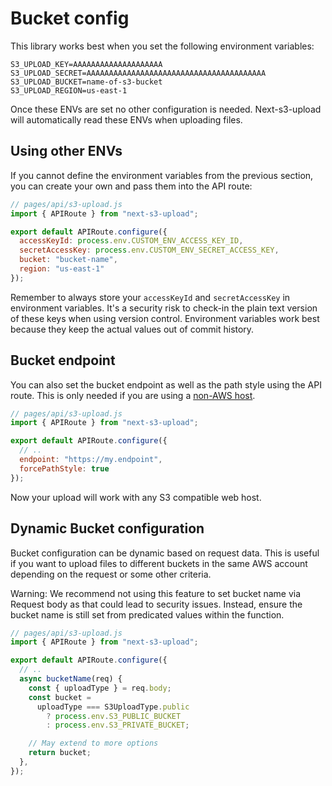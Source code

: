 # Bucket config

This library works best when you set the following environment variables:

```text
S3_UPLOAD_KEY=AAAAAAAAAAAAAAAAAAAA
S3_UPLOAD_SECRET=AAAAAAAAAAAAAAAAAAAAAAAAAAAAAAAAAAAAAAAA
S3_UPLOAD_BUCKET=name-of-s3-bucket
S3_UPLOAD_REGION=us-east-1
```

Once these ENVs are set no other configuration is needed. Next-s3-upload will automatically read these ENVs when uploading files.

## Using other ENVs

If you cannot define the environment variables from the previous section, you can create your own and pass them into the API route:

```js
// pages/api/s3-upload.js
import { APIRoute } from "next-s3-upload";

export default APIRoute.configure({
  accessKeyId: process.env.CUSTOM_ENV_ACCESS_KEY_ID,
  secretAccessKey: process.env.CUSTOM_ENV_SECRET_ACCESS_KEY,
  bucket: "bucket-name",
  region: "us-east-1"
});
```

Remember to always store your `accessKeyId` and `secretAccessKey` in environment variables. It's a security risk to check-in the plain text version of these keys when using version control. Environment variables work best because they keep the actual values out of commit history.

## Bucket endpoint

You can also set the bucket endpoint as well as the path style using the API route. This is only needed if you are using a [non-AWS host](/other-providers).

```js
// pages/api/s3-upload.js
import { APIRoute } from "next-s3-upload";

export default APIRoute.configure({
  // ..
  endpoint: "https://my.endpoint",
  forcePathStyle: true
});
```

Now your upload will work with any S3 compatible web host.

## Dynamic Bucket configuration

Bucket configuration can be dynamic based on request data.
This is useful if you want to upload files to different buckets in the same AWS account depending on the request or some other criteria.

Warning: We recommend not using this feature to set bucket name via Request body as that could lead to security issues.
Instead, ensure the bucket name is still set from predicated values within the function.

```js
// pages/api/s3-upload.js
import { APIRoute } from "next-s3-upload";

export default APIRoute.configure({
  // ..
  async bucketName(req) {
    const { uploadType } = req.body;
    const bucket =
      uploadType === S3UploadType.public
        ? process.env.S3_PUBLIC_BUCKET
        : process.env.S3_PRIVATE_BUCKET;

    // May extend to more options
    return bucket;
  },
});
```
